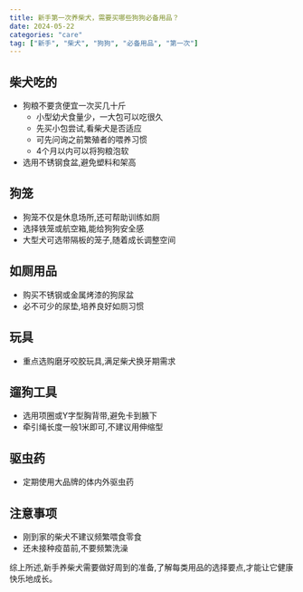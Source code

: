 ```yaml
---
title: 新手第一次养柴犬，需要买哪些狗狗必备用品？
date: 2024-05-22
categories: "care"
tag: ["新手", "柴犬", "狗狗", "必备用品", "第一次"]
---
```


## 柴犬吃的

- 狗粮不要贪便宜一次买几十斤
  - 小型幼犬食量少，一大包可以吃很久
  - 先买小包尝试,看柴犬是否适应
  - 可先问询之前繁殖者的喂养习惯
  - 4个月以内可以将狗粮泡软
- 选用不锈钢食盆,避免塑料和架高

## 狗笼

- 狗笼不仅是休息场所,还可帮助训练如厕
- 选择铁笼或航空箱,能给狗狗安全感
- 大型犬可选带隔板的笼子,随着成长调整空间

## 如厕用品

- 购买不锈钢或金属烤漆的狗尿盆
- 必不可少的尿垫,培养良好如厕习惯

## 玩具

- 重点选购磨牙咬胶玩具,满足柴犬换牙期需求

## 遛狗工具

- 选用项圈或Y字型胸背带,避免卡到腋下
- 牵引绳长度一般1米即可,不建议用伸缩型

## 驱虫药

- 定期使用大品牌的体内外驱虫药

## 注意事项

- 刚到家的柴犬不建议频繁喂食零食
- 还未接种疫苗前,不要频繁洗澡

综上所述,新手养柴犬需要做好周到的准备,了解每类用品的选择要点,才能让它健康快乐地成长。
